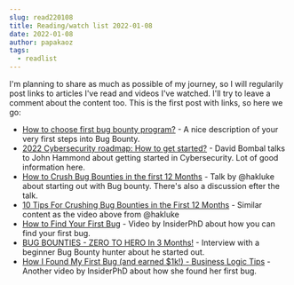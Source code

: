```yaml
---
slug: read220108
title: Reading/watch list 2022-01-08
date: 2022-01-08
author: papakaoz
tags:
  - readlist
---
```


I'm planning to share as much as possible of my journey, so I will regularily post links to articles I've read and videos I've watched.
I'll try to leave a comment about the content too. This is the first post with links, so here we go:

- [How to choose first bug bounty program?](https://spinthehack.in/how-to-choose-a-bug-hunting-target-to-increase-the-chance-of-hunting-bugs/) - A nice description of your very first steps into Bug Bounty.
- [2022 Cybersecurity roadmap: How to get started?](https://www.youtube.com/watch?v=mS7qWC3CbOU) - David Bombal talks to John Hammond about getting started in Cybersecurity. Lot of good information here.
- [How to Crush Bug Bounties in the first 12 Months](https://www.youtube.com/watch?v=AbebbJ3cRLI) - Talk by @hakluke about starting out with Bug bounty. There's also a discussion efter the talk.
- [10 Tips For Crushing Bug Bounties in the First 12 Months](https://www.youtube.com/watch?v=s-baVDolDpI) - Similar content as the video above from @hakluke
- [How to Find Your First Bug](https://www.youtube.com/watch?v=_y-iz3itch0) - Video by InsiderPhD about how you can find your first bug.
- [BUG BOUNTIES - ZERO TO HERO In 3 Months!](https://www.youtube.com/watch?v=13TgcgWCDh0) - Interview with a beginner Bug Bounty hunter about he started out.
- [How I Found My First Bug (and earned $1k!) - Business Logic Tips](https://www.youtube.com/watch?v=P8B5yQIK-lc) - Another video by InsiderPhD about how she found her first bug.
